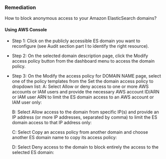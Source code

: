 ### Remediation

How to block anonymous access to your Amazon ElasticSearch domains?

#### Using AWS Console

- Step 1: Click on the publicly accessible ES domain you want to reconfigure (see Audit section part I to identify the right resource).

- Step 2: On the selected domain description page, click the Modify access policy button from the dashboard menu to access the domain policy.

- Step 3: On the Modify the access policy for DOMAIN NAME page, select one of the policy templates from the Set the domain access policy to dropdown list:
  A: Select Allow or deny access to one or more AWS accounts or IAM users and provide the necessary AWS account ID/ARN or IAM user ARN to limit the ES domain access to an AWS account or IAM user only:

  B: Select Allow access to the domain from specific IP(s) and provide an IP address (or more IP addresses, separated by comma) to limit the ES domain access to that IP address only:

  C: Select Copy an access policy from another domain and choose another ES domain name to copy its access policy:

  D: Select Deny access to the domain to block entirely the access to the selected ES domain:

